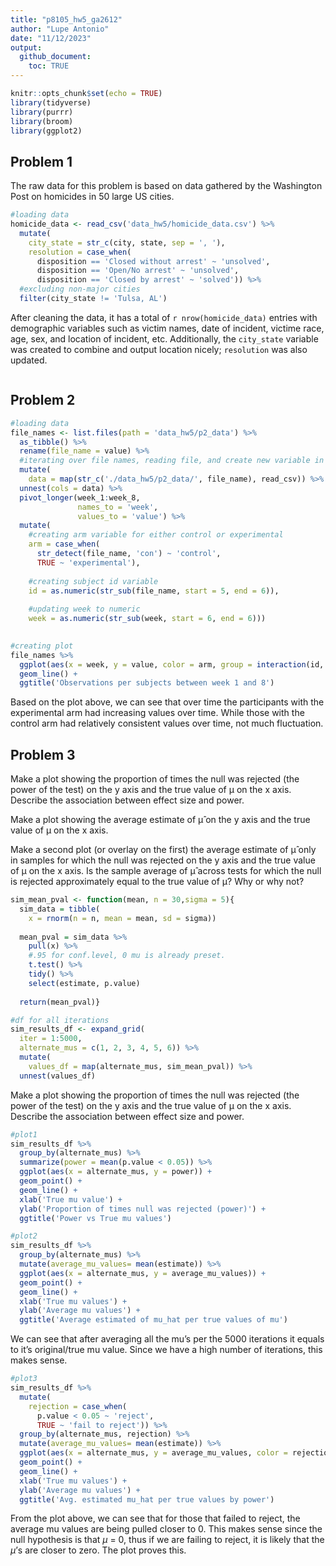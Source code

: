 ```yaml
---
title: "p8105_hw5_ga2612"
author: "Lupe Antonio"
date: "11/12/2023"
output: 
  github_document:
    toc: TRUE
---
```


```r
knitr::opts_chunk$set(echo = TRUE)
library(tidyverse)
library(purrr)
library(broom)
library(ggplot2)
```

## Problem 1

The raw data for this problem is based on data gathered by the Washington Post on homicides in 50 large US cities. 

```r
#loading data
homicide_data <- read_csv('data_hw5/homicide_data.csv') %>%
  mutate(
    city_state = str_c(city, state, sep = ', '), 
    resolution = case_when(
      disposition == 'Closed without arrest' ~ 'unsolved',
      disposition == 'Open/No arrest' ~ 'unsolved',
      disposition == 'Closed by arrest' ~ 'solved')) %>%
  #excluding non-major cities
  filter(city_state != 'Tulsa, AL')
```

After cleaning the data, it has a total of `r nrow(homicide_data)` entries with demographic variables such as victim names, date of incident, victime race, age, sex, and location of incident, etc. Additionally, the `city_state` variable was created to combine and output location nicely; `resolution` was also updated.



```r

```






## Problem 2

```r
#loading data
file_names <- list.files(path = 'data_hw5/p2_data') %>%
  as_tibble() %>%
  rename(file_name = value) %>%
  #iterating over file names, reading file, and create new variable in df
  mutate(
    data = map(str_c('./data_hw5/p2_data/', file_name), read_csv)) %>%
  unnest(cols = data) %>%
  pivot_longer(week_1:week_8,
               names_to = 'week',
               values_to = 'value') %>%
  mutate(
    #creating arm variable for either control or experimental
    arm = case_when(
      str_detect(file_name, 'con') ~ 'control',
      TRUE ~ 'experimental'),
    
    #creating subject id variable
    id = as.numeric(str_sub(file_name, start = 5, end = 6)),
    
    #updating week to numeric
    week = as.numeric(str_sub(week, start = 6, end = 6)))
  
```


```r
#creating plot
file_names %>%
  ggplot(aes(x = week, y = value, color = arm, group = interaction(id, arm))) +
  geom_line() +
  ggtitle('Observations per subjects between week 1 and 8')
```

Based on the plot above, we can see that over time the participants with the experimental arm had increasing values over time. While those with the control arm had relatively consistent values over time, not much fluctuation. 


## Problem 3

Make a plot showing the proportion of times the null was rejected (the power of the test) on the y axis and the true value of μ on the x axis. Describe the association between effect size and power.

Make a plot showing the average estimate of μ̂ on the y axis and the true value of μ on the x axis. 

Make a second plot (or overlay on the first) the average estimate of μ̂ only in samples for which the null was rejected on the y axis and the true value of μ on the x axis. Is the sample average of μ̂ across tests for which the null is rejected approximately equal to the true value of μ? Why or why not?

```r
sim_mean_pval <- function(mean, n = 30,sigma = 5){
  sim_data = tibble(
    x = rnorm(n = n, mean = mean, sd = sigma))
  
  mean_pval = sim_data %>%
    pull(x) %>%
    #.95 for conf.level, 0 mu is already preset. 
    t.test() %>%
    tidy() %>%
    select(estimate, p.value)
  
  return(mean_pval)}
```

```r
#df for all iterations
sim_results_df <- expand_grid(
  iter = 1:5000,
  alternate_mus = c(1, 2, 3, 4, 5, 6)) %>%
  mutate(
    values_df = map(alternate_mus, sim_mean_pval)) %>%
  unnest(values_df)
```

Make a plot showing the proportion of times the null was rejected (the power of the test) on the y axis and the true value of μ on the x axis. Describe the association between effect size and power. 
```r
#plot1
sim_results_df %>%
  group_by(alternate_mus) %>%
  summarize(power = mean(p.value < 0.05)) %>%
  ggplot(aes(x = alternate_mus, y = power)) +
  geom_point() +
  geom_line() + 
  xlab('True mu value') +
  ylab('Proportion of times null was rejected (power)') + 
  ggtitle('Power vs True mu values')
```



```r
#plot2
sim_results_df %>%
  group_by(alternate_mus) %>%
  mutate(average_mu_values= mean(estimate)) %>%
  ggplot(aes(x = alternate_mus, y = average_mu_values)) +
  geom_point() +
  geom_line() +
  xlab('True mu values') +
  ylab('Average mu values') +
  ggtitle('Average estimated of mu_hat per true values of mu')
```
We can see that after averaging all the mu's per the 5000 iterations it equals to it's original/true mu value. Since we have a high number of iterations, this makes sense. 



```r
#plot3
sim_results_df %>%
  mutate(
    rejection = case_when(
      p.value < 0.05 ~ 'reject',
      TRUE ~ 'fail to reject')) %>%
  group_by(alternate_mus, rejection) %>%
  mutate(average_mu_values= mean(estimate)) %>%
  ggplot(aes(x = alternate_mus, y = average_mu_values, color = rejection)) +
  geom_point() +
  geom_line() +
  xlab('True mu values') +
  ylab('Average mu values') +
  ggtitle('Avg. estimated mu_hat per true values by power') 
```

From the plot above, we can see that for those that failed to reject, the average mu values are being pulled closer to 0. This makes sense since the null hypothesis is that $\mu$ = 0, thus if we are failing to reject, it is likely that the $\mu$'s are closer to zero. The plot proves this. 

